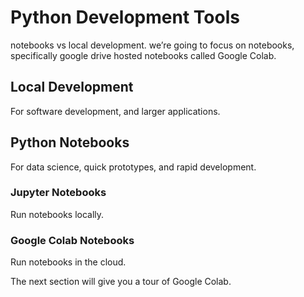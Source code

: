 # Python Development Tools

notebooks vs local development. we're going to focus on notebooks, specifically google drive hosted notebooks called Google Colab.



## Local Development

For software development, and larger applications.

## Python Notebooks

For data science, quick prototypes, and rapid development.

### Jupyter Notebooks

Run notebooks locally.

### Google Colab Notebooks

Run notebooks in the cloud.

The next section will give you a tour of Google Colab.
